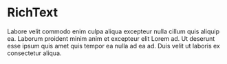 
<Meta of={RichTextStories} />

# RichText

Labore velit commodo enim culpa aliqua excepteur nulla cillum quis aliquip ea. Laborum proident minim anim et excepteur elit Lorem ad. Ut deserunt esse ipsum quis amet quis tempor ea nulla ad ea ad. Duis velit ut laboris ex consectetur aliqua.

<Canvas of={RichTextStories.RichText} />
<Controls of={RichTextStories.RichText} />
